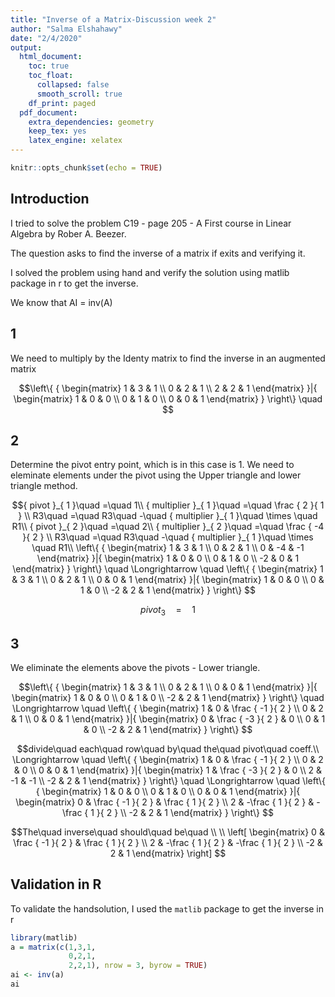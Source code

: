 ```yaml
---
title: "Inverse of a Matrix-Discussion week 2"
author: "Salma Elshahawy"
date: "2/4/2020"
output:
  html_document:
    toc: true
    toc_float:
      collapsed: false
      smooth_scroll: true
    df_print: paged
  pdf_document:
    extra_dependencies: geometry
    keep_tex: yes
    latex_engine: xelatex
---
```


```r
knitr::opts_chunk$set(echo = TRUE)
```

## Introduction

I tried to solve the problem C19 - page 205 - A First course in Linear Algebra by Rober A. Beezer. 

The question asks to find the inverse of a matrix if exits and verifying it.  

I solved the problem using hand and verify the solution using matlib package in r to get the inverse. 

We know that AI = inv(A)

## 1

We need to multiply by the Identy matrix to find the inverse in an augmented matrix

$$\left\{ { \begin{matrix} 1 & 3 & 1 \\ 0 & 2 & 1 \\ 2 & 2 & 1 \end{matrix} }|{ \begin{matrix} 1 & 0 & 0 \\ 0 & 1 & 0 \\ 0 & 0 & 1 \end{matrix} } \right\} \quad $$

## 2

Determine the pivot entry point, which is in this case is 1. We need to eleminate elements under the pivot using the Upper triangle and lower triangle method. 

$${ pivot }_{ 1 }\quad =\quad 1\\ { multiplier }_{ 1 }\quad =\quad \frac { 2 }{ 1 } \\ R3\quad =\quad R3\quad -\quad { multiplier }_{ 1 }\quad \times \quad R1\\ { pivot }_{ 2 }\quad =\quad 2\\ { multiplier }_{ 2 }\quad =\quad \frac { -4 }{ 2 } \\ R3\quad =\quad R3\quad -\quad { multiplier }_{ 1 }\quad \times \quad R1\\ \left\{ { \begin{matrix} 1 & 3 & 1 \\ 0 & 2 & 1 \\ 0 & -4 & -1 \end{matrix} }|{ \begin{matrix} 1 & 0 & 0 \\ 0 & 1 & 0 \\ -2 & 0 & 1 \end{matrix} } \right\} \quad \Longrightarrow \quad \left\{ { \begin{matrix} 1 & 3 & 1 \\ 0 & 2 & 1 \\ 0 & 0 & 1 \end{matrix} }|{ \begin{matrix} 1 & 0 & 0 \\ 0 & 1 & 0 \\ -2 & 2 & 1 \end{matrix} } \right\} $$

$${ pivot }_{ 3 }\quad =\quad 1$$

## 3

We eliminate the elements above the pivots  - Lower triangle. 

$$\left\{ { \begin{matrix} 1 & 3 & 1 \\ 0 & 2 & 1 \\ 0 & 0 & 1 \end{matrix} }|{ \begin{matrix} 1 & 0 & 0 \\ 0 & 1 & 0 \\ -2 & 2 & 1 \end{matrix} } \right\} \quad \Longrightarrow \quad \left\{ { \begin{matrix} 1 & 0 & \frac { -1 }{ 2 }  \\ 0 & 2 & 1 \\ 0 & 0 & 1 \end{matrix} }|{ \begin{matrix} 0 & \frac { -3 }{ 2 }  & 0 \\ 0 & 1 & 0 \\ -2 & 2 & 1 \end{matrix} } \right\} $$

$$divide\quad each\quad row\quad by\quad the\quad pivot\quad coeff.\\ \Longrightarrow \quad \left\{ { \begin{matrix} 1 & 0 & \frac { -1 }{ 2 }  \\ 0 & 2 & 0 \\ 0 & 0 & 1 \end{matrix} }|{ \begin{matrix} 1 & \frac { -3 }{ 2 }  & 0 \\ 2 & -1 & -1 \\ -2 & 2 & 1 \end{matrix} } \right\} \quad \Longrightarrow \quad \left\{ { \begin{matrix} 1 & 0 & 0 \\ 0 & 1 & 0 \\ 0 & 0 & 1 \end{matrix} }|{ \begin{matrix} 0 & \frac { -1 }{ 2 }  & \frac { 1 }{ 2 }  \\ 2 & -\frac { 1 }{ 2 }  & -\frac { 1 }{ 2 }  \\ -2 & 2 & 1 \end{matrix} } \right\} $$


$$The\quad inverse\quad should\quad be\quad \\ \\ \left[ \begin{matrix} 0 & \frac { -1 }{ 2 }  & \frac { 1 }{ 2 }  \\ 2 & -\frac { 1 }{ 2 }  & -\frac { 1 }{ 2 }  \\ -2 & 2 & 1 \end{matrix} \right] $$

## Validation in R

To validate the handsolution, I used the `matlib` package to get the inverse in r

```r
library(matlib)
a = matrix(c(1,3,1,
             0,2,1,
             2,2,1), nrow = 3, byrow = TRUE)
ai <- inv(a)
ai
```






